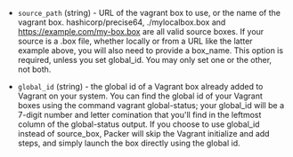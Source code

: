 <!-- Code generated from the comments of the Config struct in builder/vagrant/builder.go; DO NOT EDIT MANUALLY -->

- `source_path` (string) - URL of the vagrant box to use, or the name of the vagrant box.
  hashicorp/precise64, ./mylocalbox.box and https://example.com/my-box.box
  are all valid source boxes. If your source is a .box file, whether
  locally or from a URL like the latter example above, you will also need
  to provide a box_name. This option is required, unless you set
  global_id. You may only set one or the other, not both.

- `global_id` (string) - the global id of a Vagrant box already added to Vagrant on your system.
  You can find the global id of your Vagrant boxes using the command
  vagrant global-status; your global_id will be a 7-digit number and
  letter comination that you'll find in the leftmost column of the
  global-status output.  If you choose to use global_id instead of
  source_box, Packer will skip the Vagrant initialize and add steps, and
  simply launch the box directly using the global id.

<!-- End of code generated from the comments of the Config struct in builder/vagrant/builder.go; -->
